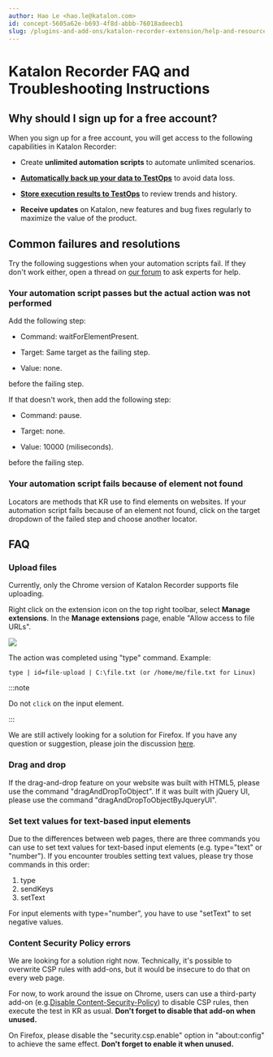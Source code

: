 ```yaml
---
author: Hao Le <hao.le@katalon.com>
id: concept-5605a62e-b693-4f8d-abbb-76018adeecb1
slug: /plugins-and-add-ons/katalon-recorder-extension/help-and-resources/katalon-recorder-faq-and-troubleshooting-instructions
---
```


# Katalon Recorder FAQ and Troubleshooting Instructions

## Why should I sign up for a free account?

When you sign up for a free account, you will get access to the following capabilities in Katalon Recorder:

-   Create **unlimited automation scripts** to automate unlimited scenarios.

-   **[Automatically back up your data to TestOps](/plugins-and-add-ons/katalon-recorder-extension/get-your-job-done/execution-report/view-execution-reports-in-testops)** to avoid data loss.

-   **[Store execution results to TestOps](/plugins-and-add-ons/katalon-recorder-extension/get-your-job-done/execution-report/view-execution-reports-in-testops)** to review trends and history.

-   **Receive updates** on Katalon, new features and bug fixes regularly to maximize the value of the product.


## Common failures and resolutions

Try the following suggestions when your automation scripts fail. If they don't work either, open a thread on [our forum](https://forum.katalon.com/c/katalon-recorder/17) to ask experts for help.

### Your automation script passes but the actual action was not performed

Add the following step:

-   Command: waitForElementPresent.

-   Target: Same target as the failing step.

-   Value: none.


before the failing step.

If that doesn't work, then add the following step:

-   Command: pause.

-   Target: none.

-   Value: 10000 \(miliseconds\).


before the failing step.

### Your automation script fails because of element not found

Locators are methods that KR use to find elements on websites. If your automation script fails because of an element not found, click on the target dropdown of the failed step and choose another locator.

## FAQ

### Upload files

Currently, only the Chrome version of Katalon Recorder supports file uploading.

Right click on the extension icon on the top right toolbar, select **Manage extensions**. In the **Manage extensions** page, enable "Allow access to file URLs".

<img src="https://raw.githubusercontent.com/katalon-studio/docs-images/master/katalon-recorder/docs/katalon-recorder-allow-access-to-file-urls.png" />

The action was completed using "type" command. Example:

```
type | id=file-upload | C:\file.txt (or /home/me/file.txt for Linux)

```


:::note

Do not <code>click</code> on the input element.

:::

We are still actively looking for a solution for Firefox. If you have any question or suggestion, please join the discussion [here](https://forum.katalon.com/discussion/4833/katalon-automation-recorder-how-to-do-a-file-upload-htmlinputelement).

### Drag and drop

If the drag-and-drop feature on your website was built with HTML5, please use the command "dragAndDropToObject". If it was built with jQuery UI, please use the command "dragAndDropToObjectByJqueryUI".

### Set text values for text-based input elements

Due to the differences between web pages, there are three commands you can use to set text values for text-based input elements \(e.g. type="text" or "number"\). If you encounter troubles setting text values, please try those commands in this order:

1.  type
2.  sendKeys
3.  setText

For input elements with type="number", you have to use "setText" to set negative values.

### Content Security Policy errors

We are looking for a solution right now. Technically, it's possible to overwrite CSP rules with add-ons, but it would be insecure to do that on every web page.

For now, to work around the issue on Chrome, users can use a third-party add-on \(e.g.[Disable Content-Security-Policy](https://chrome.google.com/webstore/detail/disable-content-security/ieelmcmcagommplceebfedjlakkhpden?hl=en)\) to disable CSP rules, then execute the test in KR as usual. **Don't forget to disable that add-on when unused.**

On Firefox, please disable the "security.csp.enable" option in "about:config" to achieve the same effect. **Don't forget to enable it when unused.**